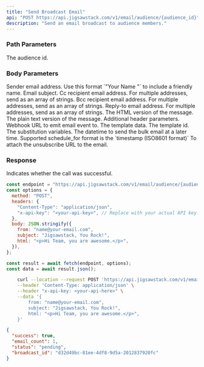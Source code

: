 ```yaml
---
title: "Send Broadcast Email"
api: "POST https://api.jigsawstack.com/v1/email/audience/{audience_id}"
description: "Send an email broadcast to audience members."
---
```


### Path Parameters

<ParamField path="audience_id" type="string" required>
  The audience id.
</ParamField>

### Body Parameters

<ParamField body="from" type="string" required>
  Sender email address. 
 Use this format `"Your Name <sender@your-domain.com>"` to  include a friendly name.
</ParamField>

<ParamField body="subject" type="string" required>
  Email subject.
</ParamField>

<ParamField body="cc" type="string | string[]">
  Cc recipient email address. For multiple addresses, send as an array of
  strings.
</ParamField>

<ParamField body="bcc" type="string |string[]">
  Bcc recipient email address. For multiple addresses, send as an array of
  strings.
</ParamField>

<ParamField body="reply_to" type="string | string[]">
  Reply-to email address. For multiple addresses, send as an array of strings.
</ParamField>

<ParamField body="html" type="string">
  The HTML version of the message.
</ParamField>

<ParamField body="text" type="string">
  The plain text version of the message.
</ParamField>

<ParamField body="headers" type="record<string, string>">
  Additional header parameters.
</ParamField>

<ParamField body="webhook_url" type="string">
  Webhook URL to emit email event to.
</ParamField>

<ParamField body="template" type="object">
  The template data.
  <Expandable title="property">
    <ParamField body="id" type="string">
      The template id.
    </ParamField>
    <ParamField body="variables" type="object">
      The substitution variables.
    </ParamField>
  </Expandable>
</ParamField>

<ParamField body="schedule_for" type="string">
  The datetime to send the bulk email at a later time. Supported schedule_for
  format is the `timestamp (ISO8601 format)`
</ParamField>

<ParamField body="render_unsubscribe_url" type="boolean">
  To attach the unsubscribe URL to the email.
</ParamField>

<Snippet file="header.mdx" />

### Response

<ResponseField name="success" type="boolean">
  Indicates whether the call was successful.
</ResponseField>

<RequestExample>

```javascript Node.js
const endpoint = "https://api.jigsawstack.com/v1/email/audience/{audience_id}";
const options = {
  method: "POST",
  headers: {
    "Content-Type": "application/json",
    "x-api-key": "<your-api-key>", // Replace with your actual API key.
  },
  body: JSON.stringify({
    from: "name@your-email.com",
    subject: "Jigsawstack, You Rock!",
    html: "<p>Hi Team, you are awesome.</p>",
  }),
};

const result = await fetch(endpoint, options);
const data = await result.json();
```

```bash cURL
    curl --location --request POST 'https://api.jigsawstack.com/v1/email/audience/{audience_id}' \
    --header 'Content-Type: application/json' \
    --header "x-api-key: <your-api-here>" \
    --data '{
        from: "name@your-email.com",
        subject: "Jigsawstack, You Rock!",
        html: "<p>Hi Team, you are awesome.</p>",
    }'
```

</RequestExample>

<ResponseExample>

```json Response
{
  "success": true,
  "email_count": 1,
  "status": "pending",
  "broadcast_id": "d32d49bc-81ee-4df8-9d5a-2012837920fc"
}
```

</ResponseExample>
